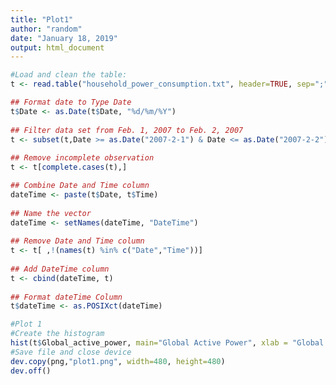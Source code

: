 ---
title: "Plot1"
author: "random"
date: "January 18, 2019"
output: html_document
---

```{r}

#Load and clean the table:
t <- read.table("household_power_consumption.txt", header=TRUE, sep=";", na.strings = "?", colClasses = c('character','character','numeric','numeric','numeric','numeric','numeric','numeric','numeric'))

## Format date to Type Date
t$Date <- as.Date(t$Date, "%d/%m/%Y")
  
## Filter data set from Feb. 1, 2007 to Feb. 2, 2007
t <- subset(t,Date >= as.Date("2007-2-1") & Date <= as.Date("2007-2-2"))
  
## Remove incomplete observation
t <- t[complete.cases(t),]

## Combine Date and Time column
dateTime <- paste(t$Date, t$Time)
  
## Name the vector
dateTime <- setNames(dateTime, "DateTime")
  
## Remove Date and Time column
t <- t[ ,!(names(t) %in% c("Date","Time"))]
  
## Add DateTime column
t <- cbind(dateTime, t)
  
## Format dateTime Column
t$dateTime <- as.POSIXct(dateTime)

#Plot 1
#Create the histogram
hist(t$Global_active_power, main="Global Active Power", xlab = "Global Active Power (kilowatts)", col="red")
#Save file and close device
dev.copy(png,"plot1.png", width=480, height=480)
dev.off()

```

